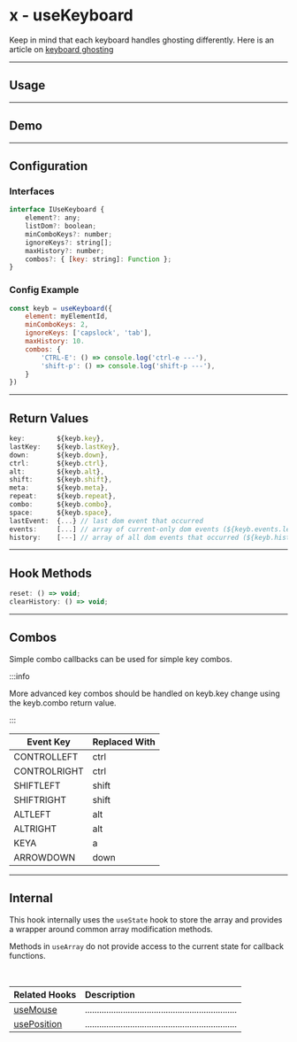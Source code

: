
# x - useKeyboard

Keep in mind that each keyboard handles ghosting differently. Here is an article 
on [keyboard ghosting](https://google.com/keyboard-ghosting)


<!-- ======================================================================= -->
<hr />

## Usage






<!-- ======================================================================= -->
<hr />

## Demo

<DemoComponent />




<!-- ======================================================================= -->
<hr />

## Configuration

### Interfaces

```js
interface IUseKeyboard {
    element?: any;
    listDom?: boolean;
    minComboKeys?: number;
    ignoreKeys?: string[];
    maxHistory?: number;
    combos?: { [key: string]: Function };
}
```

### Config Example

```js
const keyb = useKeyboard({
    element: myElementId,
    minComboKeys: 2,
    ignoreKeys: ['capslock', 'tab'],
    maxHistory: 10.
    combos: {
        'CTRL-E': () => console.log('ctrl-e ---'),
        'shift-p': () => console.log('shift-p ---'),
    }
})
```






<!-- ======================================================================= -->
<hr />

## Return Values

```js
key:        ${keyb.key},
lastKey:    ${keyb.lastKey},
down:       ${keyb.down},
ctrl:       ${keyb.ctrl},
alt:        ${keyb.alt},
shift:      ${keyb.shift},
meta:       ${keyb.meta},
repeat:     ${keyb.repeat},
combo:      ${keyb.combo},
space:      ${keyb.space},
lastEvent:  {...} // last dom event that occurred
events:     [...] // array of current-only dom events (${keyb.events.length})
history:    [---] // array of all dom events that occurred (${keyb.history.length})
```



<!-- ======================================================================= -->
<hr />

## Hook Methods


```js
reset: () => void;
clearHistory: () => void;
```




<!-- ======================================================================= -->
<hr />

## Combos

Simple combo callbacks can be used for simple key combos.  

:::info

More advanced key combos should be handled on keyb.key change using the 
keyb.combo return value. 

:::

| Event Key | Replaced With |
|---|---|
| CONTROLLEFT | ctrl |
| CONTROLRIGHT | ctrl |
| SHIFTLEFT | shift |
| SHIFTRIGHT | shift |
| ALTLEFT | alt |
| ALTRIGHT | alt |
| KEYA | a |
| ARROWDOWN | down |




<!--=========================================================================-->

<hr />


## Internal

This hook internally uses the `useState` hook to store the array and provides 
a wrapper around common array modification methods. 

Methods in `useArray` do not provide access to the current state for callback 
functions.

<!--=========================================================================-->

<br />


| Related Hooks | Description |
|:--|:--|  
[useMouse](#) | ................................................................
[usePosition](#) | ................................................................
